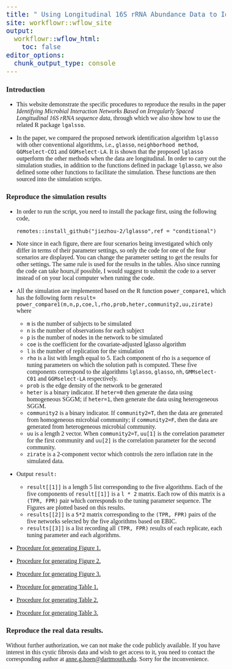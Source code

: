 ```yaml
---
title: " Using Longitudinal 16S rRNA Abundance Data to Identify Microbial Interaction Network"
site: workflowr::wflow_site
output:
  workflowr::wflow_html:
    toc: false
editor_options:
  chunk_output_type: console
---
```


<style type="text/css">

body, td {
   font-size: 16px;
   font-family: Calibri;
}
code.r{
  font-size: 12px;
}
pre {
  font-size: 20px
}
</style>





### Introduction

* This website  demonstrate the specific procedures to reproduce the 
results in the paper *Identifying Microbial Interaction Networks Based on Irregularly Spaced Longitudinal 16S rRNA sequence data*, through which we also show how to use the related R package `lgalsso`.     

* In the paper, we compared the proposed network identification algorithm  `lglasso` with other conventional algorithms, i.e., `glasso`, `neighborhood method`, `GGMselect-CO1` and `GGMselect-LA`. It is shown that the proposed `lglasso` outperform the other methods when the data are  longitudinal. In order to carry out the simulation studies, in addition to the functions defined in  package `lglasso`, we also defined some other functions to facilitate the simulation. These functions are then  sourced into the simulation scripts. 




### Reproduce the simulation results 
* In order to run the script, you need to install the package first,  using the following code,

    ``remotes::install_github("jiezhou-2/lglasso",ref = "conditional")``


* Note since in each figure, there are four scenarios being investigated which only differ in terms of their parameter settings, so only the code for one of the four scenarios are displayed. You can change the parameter setting to get the results for other settings. The same rule is used for the results in the  tables. Also since running the code can take hours,if possible, I would suggest to submit  the code to a server instead of on your local computer when runing the code.   

*  All the simulation are implemented based on the R function `power_compare1`, which has the following form ``result= power_compare1(m,n,p,coe,l,rho,prob,heter,community2,uu,zirate) ``
where 

    + `m` is the number of subjects to be simulated
    + `n` is the number of observations for each subject
    + `p` is the number of nodes in the network to be simulated
    + `coe` is the coefficient for the covariate-adjusted lglasso algorithm
    + `l` is the number of replication for the simulation
    + `rho` is a list with length equal to 5. Each component of rho is a sequence of tuning parameters on which the solution path is computed. These five components correspond to the algorithms  `lglasso`, `glasso`, `nh`, `GMMselect-C01` and `GGMselect-LA` respectively. 
    + `prob` is the edge density of the network to be generated
    + `heter` is a binary indicator. If `heter=0` then generate the data using homogeneous SGGM; if `heter=1`, then generate the data using heterogeneous SGGM.
    + `community2` is a binary indicator. If `community2=T`, then the data are generated from homogeneous microbial community; if `community2=F`, then the data are generated from heterogeneous microbial community. 
    + `uu` is a length 2 vector. When `community2=T`, `uu[1]` is the correlation parameter for the first community and `uu[2]` is the correlation parameter for the second community. 
    +  `zirate` is a 2-component vector which controls the zero inflation rate in the simulated data.\par 
    
* Output  `` result: ``
     
    +  `result[[1]]` is a length 5 list corresponding to the five algorithms.  Each of the five components of `result[[1]]` is a `l * 2` matrix. Each row of this matrix is   a `(TPR, FPR)` pair which corresponds to the tuning parameter sequence. The Figures are plotted based on this results.
    +  `results[[2]]` is a `5*2` matrix corresponding to the  `(TPR, FPR)` pairs of the five networks selected by the five algorithms based on EBIC. 
    +  `results[[3]]` is a list recording all `(TPR, FPR)` results of each replicate, each tuning parameter and each algorithms.    


* [Procedure for generating Figure 1.](figure1.html)

* [Procedure for generating Figure 2.](figure2.html)

* [Procedure for generating Figure 3.](figure3.html)

* [Procedure for generating Table 1.](table1.html)

* [Procedure for generating Table 2.](table2.html)

* [Procedure for generating Table 3.](table3.html)

### Reproduce the real data results. 

Without further authorization, we  can not make the code publicly available. If you have interest in this cystic fibrosis data and wish to get access to it, you need to contact the corresponding author at 
[anne.g.hoen@dartmouth.edu](mailto:anne.g.hoen@dartmouth.edu). Sorry for the inconvenience. 
 



